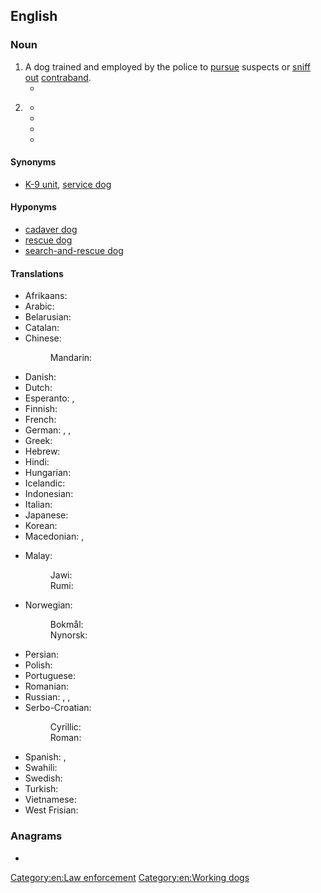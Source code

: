 ==English==
{{wikipedia}}

===Noun===
{{en-noun}}

# A dog trained and employed by the police to [[pursue]] suspects or [[sniff out]] [[contraband]].
#* {{quote-journal|en|date=2020 April 22|title=Network News: Man attacks BTP officers after being refused travel|journal=Rail|page=11|text=A man who attacked three police officers and a '''police dog''' at [[Nottingham]] on April 4 has pleaded guilty to two counts of actual bodily harm, assault with intent to resist arrest, assault of an emergency worker, possession of a bladed article, possession of an offensive weapon, and causing unnecessary suffering to a protected animal.}}
# {{lb|en|dated}} {{synonym of|en|German shepherd}}
#* {{quote-book|en|year=1917 |title=Dogdom: Monthly - Volume 18  |author= |page=596 |ISBN= |passage=Finding myself, the other day, in New London, Conn., the thought occurred that it would be a good time to pay a visit to my old friend, Henri I. Baer whose kennel of '''police dogs''' (German shepherd dogs) at East Killingly, Conn., was only an hour or so away. }}
#* {{quote-book|en|year=1926|title=Journal of the American Veterinary Medical Association, Volumel 69 |author= |page= |ISBN= |passage=For instance, we will take a '''police dog''', and no doubt you are all aware, as I am, of the fact that the police or German shepherd is one of the hardest dogs that we have to treat. }}
#* {{quote-journal|en|year=1930|month=March|work=Popular Science Monthly |title=Was Your Dog Once A Wolf   |author=Stephen Sherman|page=57|passage=Contrary to popular opintion, the shepherd or '''police dog''' has not been crossed with the wolf, and has none of the qualities of such a mongrel.}}
#* {{quote-book|en|year=2016|title=Farm Dogs: A Comprehensive Breed Guide to 93 Guardians, Herders, Terriers, and other Canine Working Partners |author=Janet Vorwald Dohner  |page= |ISBN=161212593X |passage= By the mid-1920s, the annual registrations of German Shepherd Dogs surpassed 21,000 dogs a year in America and the breed had become one of the most well-known in the country. Unfortunately, to meet this demand for “German '''police dogs'''” too many puppies were bred indiscriminately and the breed's reputation suffered.}}

====Synonyms====
* [[K-9 unit]], [[service dog]]

====Hyponyms====
* [[cadaver dog]]
* [[rescue dog]]
* [[search-and-rescue dog]]

====Translations====
{{trans-top|trained dog for police work}}
* Afrikaans: {{t|af|polisiehond}}
* Arabic: {{t|ar|كَلْب بُولِيسِيّ|m}}
* Belarusian: {{t-needed|be}}
* Catalan: {{t|ca|gos policia|m}}
* Chinese:
*: Mandarin: {{t+|cmn|警犬|tr=jǐngquǎn|sc=Hani}}
* Danish: {{t+|da|politihund|c}}
* Dutch: {{t+|nl|politiehond|m}}
* Esperanto: {{t|eo|[[polica]] [[hundo]]}}, {{t|eo|polichundo}}
* Finnish: {{t+|fi|poliisikoira}}
* French: {{t+|fr|chien policier|m}}
* German: {{t|de|Diensthund|m}}, {{t+|de|Polizeihund|m}}, {{t+|de|Polizeihündin|f}}
* Greek: {{t-needed|el}}
* Hebrew: {{t|he|כֶּלֶב מִשְׁטָרָה|m|tr=kelev mishtará}}
* Hindi: {{t-needed|hi}}
* Hungarian: {{t+|hu|rendőrkutya}}
* Icelandic: {{t|is|lögregluhundur|m}}
* Indonesian: {{t|id|[[anjing]] [[polisi]]}}
* Italian: {{t-needed|it}}
* Japanese: {{t+|ja|警察犬|tr=けいさつけん, keisatsuken}}
* Korean: {{t|ko|경찰견(警察犬)}}
* Macedonian: {{t|mk|полициско куче|n}}, {{t|mk|воено куче|n}}
{{trans-mid}}
* Malay:
*: Jawi: {{t|ms|انجيڠ ڤوليس|sc=Arab}}
*: Rumi: {{t|ms|anjing polis}}
* Norwegian: {{t|no|politihund}}
*: Bokmål: {{t|nb|politihund|m}}
*: Nynorsk: {{t|nn|politihund|m}}
* Persian: {{t|fa|سگ پلیس|tr=sag-e polis|sc=fa-Arab}}
* Polish: {{t+|pl|pies policyjny|m}}
* Portuguese: {{t|pt|cão policial|m}}
* Romanian: {{t|ro|câine polițist|m}}
* Russian: {{t+|ru|полице́йская соба́ка|f}}, {{t|ru|милице́йская соба́ка|f}} {{qualifier|USSR, Russia before 2011 rebranding}}, {{t|ru|служе́бная соба́ка|f}}
* Serbo-Croatian:
*: Cyrillic: {{t|sh|полицијски пас|m}}
*: Roman: {{t|sh|policijski pas|m}}
* Spanish: {{t|es|perro policía|m}}, {{t|es|perro policial|m}}
* Swahili: {{t|sw|mbwa wa polisi}}
* Swedish: {{t+|sv|polishund|c}}
* Turkish: {{t|tr|polis köpeği}}
* Vietnamese: {{t-needed|vi}}
* West Frisian: {{t|fy|plysjehûn|c}}
{{trans-bottom}}

===Anagrams===
* {{anagrams|en|a=cdegiloop|logopedic|pedologic}}

[[Category:en:Law enforcement]]
[[Category:en:Working dogs]]